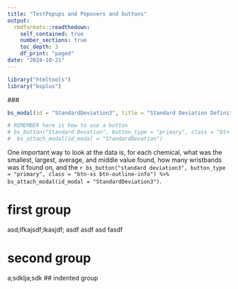 ```yaml
---
title: "TestPopups and Popovers and buttons"
output: 
  rmdformats::readthedown:
    self_contained: true
    number_sections: true
    toc_depth: 3
    df_print: "paged"
date: "2024-10-21"
---
```





```r
library("htmltools")
library("bsplus")
```



<!-- JavaScript to insert the logo after the TOC --> 
<script> 
document.addEventListener("DOMContentLoaded", function() 
{ var toc = document.querySelector("#sidebar #toc"); 
if (toc) { var logo = document.createElement("img"); 
logo.src = "images/myExposomeLogo50smaller.png"; 
// Adjust path if needed 
logo.alt = "Logo"; logo.style.width = "100%"; 
// Adjust size as needed 
logo.style.margin = "15px 0"; 
// Add spacing 
toc.insertAdjacentElement("afterend", logo); } }); 
</script> 

<style> /* Additional styling for sidebar logo */ 
#sidebar img { display: block; margin: auto; max-width: 100%; } 
</style>



###<style>

#sidebar  

  
  
  

###</style>


```r
bs_modal(id = "StandardDeviation3", title = "Standard Deviation Definition3", body = "Standard deviation3 is a measure of how spread out the numbers in a set are from the average. A bigger standard deviation means the numbers are more spread out, while a smaller one means they're closer to the average.")

# REMEMBER here is how to use a button
# bs_button("Standard Devation", button_type = "primary", class = "btn-xs btn-outline-info") %>%
#  bs_attach_modal(id_modal = "StandardDevation")
```



<!--
.Sidebar {
  background-image: url('images/myExposomeLogo50smaller.png');
  background-repeat: no-repeat;
  background-position: center bottom;
  height: 220px; /* Ensure height to make it visible */
  width: 100%; /* Adjust width as necessary */
  margin-bottom: 1em;
}

.authors {
  background-image: url('images/myExposomeLogo50smaller.png');
  background-repeat: no-repeat;
  background-position: left bottom;
  height: 220px;
}
-->



One important way to look at the data is, for each chemical, what was the smallest, largest, average, and middle value found, how many wristbands was it found on, and the `r bs_button("standard deviation3", button_type = "primary", class = "btn-xs btn-outline-info") %>% bs_attach_modal(id_modal = "StandardDeviation3")`.

# first group
asd;lfkajsdf;lkasjdf;
asdf
asdf
asd
fasdf


# second group
a;sdklja;sdk
##
indented group
